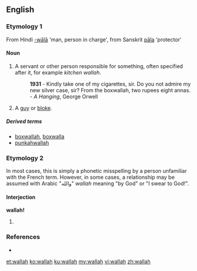 ==English==

===Etymology 1===
From Hindi [[-wālā]] 'man, person in charge', from Sanskrit [[pāla]] 'protector'

====Noun====
{{en-noun}}

# {{India}} A servant or other person responsible for something, often specified after it, for example ''kitchen wallah''.
#: '''1931''' - Kindly take one of my cigarettes, sir. Do you not admire my new silver case, sir? From the boxwallah, two rupees eight annas. - ''A Hanging'', George Orwell
# {{British|slang}} A [[guy]] or [[bloke]].

=====Derived terms=====
* [[boxwallah]], [[boxwalla]]
* [[punkahwallah]]

===Etymology 2===
In most cases, this is simply a phonetic misspelling by a person unfamiliar with the French term. However, in some cases, a relationship may be assumed with Arabic "والله" ''wallah'' meaning "by God" or "I swear to God!".
====Interjection====
'''wallah!'''

# {{misspelling of|voilà}}

===References===
* {{R:Websters}}

[[et:wallah]]
[[ko:wallah]]
[[ku:wallah]]
[[my:wallah]]
[[vi:wallah]]
[[zh:wallah]]